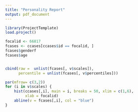 ```yaml
---
title: "Personality Report"
output: pdf_document
---
```


```r
library(ProjectTemplate)
load.project()
```


```r
focalid <- 66817
fcases <- ccases[ccases$id == focalid, ]
fcases$genderf
fcases$age


cbind(raw =  unlist(fcases[, v$scales]),
      percentile = unlist(fcases[, v$percentiles])) 

par(mfrow= c(3,2))
for (i in v$scales) {
    hist(ccases[,i], main = i, breaks = 50, xlim = c(1,6),
         xlab = focalid) 
    abline(v = fcases[,i], col = "blue")
}

```

